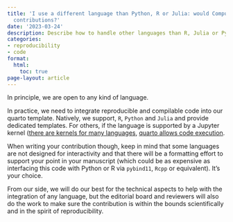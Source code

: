 ```yaml
---
title: 'I use a different language than Python, R or Julia: would Computo accept my
  contributions?'
date: '2023-03-24'
description: Describe how to handle other languages than R, Julia or Python
categories:
- reproducibility
- code
format:
  html:
    toc: true
page-layout: article
---
```


In principle, we are open to any kind of language.

In practice, we need to integrate reproducible and compilable code into our quarto template. Natively, we support, `R`, `Python` and `Julia` and provide dedicated templates. For others, if the language is supported by a Jupyter kernel ([there are kernels for many languages](https://gist.github.com/chronitis/682c4e0d9f663e85e3d87e97cd7d1624), [quarto allows code execution](https://quarto.org/docs/computations/execution-options.html#engine-binding).

When writing your contribution though, keep in mind that some languages are not designed for interactivity and that there will be a formatting effort to support your point in your manuscript (which could be as expensive as interfacing this code with Python or R via `pybind11`, `Rcpp` or equivalent). It's your choice.

From our side, we will do our best for the technical aspects to help with the integration of any language, but the editorial board and reviewers will also do the work to make sure the contribution is within the bounds scientifically and in the spirit of reproducibility.

